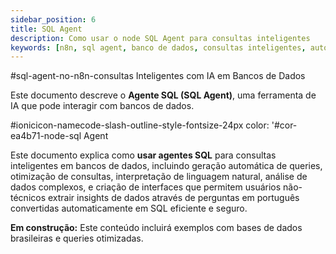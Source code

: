---
sidebar_position: 6
title: SQL Agent
description: Como usar o node SQL Agent para consultas inteligentes
keywords: [n8n, sql agent, banco de dados, consultas inteligentes, automação de dados, IA para SQL, queries automáticas, análise de dados]
---


#sql-agent-no-n8n-consultas Inteligentes com IA em Bancos de Dados

Este documento descreve o **Agente SQL (SQL Agent)**, uma ferramenta de IA que pode interagir com bancos de dados.

#ionicicon-namecode-slash-outline-style-fontsize-24px color: '#cor-ea4b71-node-sql Agent

Este documento explica como **usar agentes SQL** para consultas inteligentes em bancos de dados, incluindo geração automática de queries, otimização de consultas, interpretação de linguagem natural, análise de dados complexos, e criação de interfaces que permitem usuários não-técnicos extrair insights de dados através de perguntas em português convertidas automaticamente em SQL eficiente e seguro.

**Em construção:** Este conteúdo incluirá exemplos com bases de dados brasileiras e queries otimizadas.
